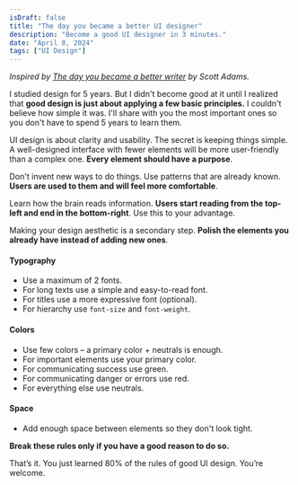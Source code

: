 ```yaml
---
isDraft: false
title: "The day you became a better UI designer"
description: "Become a good UI designer in 3 minutes."
date: "April 8, 2024"
tags: ["UI Design"]
---
```


_Inspired by [The day you became a better writer](https://dilbertblog.typepad.com/the_dilbert_blog/2007/06/the_day_you_bec.html) by Scott Adams._

I studied design for 5 years. But I didn't become good at it until I realized that **good design is just about applying a few basic principles.** I couldn't believe how simple it was. I'll share with you the most important ones so you don't have to spend 5 years to learn them.

UI design is about clarity and usability. The secret is keeping things simple. A well-designed interface with fewer elements will be more user-friendly than a complex one. **Every element should have a purpose**.

Don't invent new ways to do things. Use patterns that are already known. **Users are used to them and will feel more comfortable**.

Learn how the brain reads information. **Users start reading from the top-left and end in the bottom-right**. Use this to your advantage.

Making your design aesthetic is a secondary step. **Polish the elements you already have instead of adding new ones**.

#### Typography

- Use a maximum of 2 fonts.
- For long texts use a simple and easy-to-read font.
- For titles use a more expressive font (optional).
- For hierarchy use `font-size` and `font-weight`.

#### Colors

- Use few colors – a primary color + neutrals is enough.
- For important elements use your primary color.
- For communicating success use green.
- For communicating danger or errors use red.
- For everything else use neutrals.

#### Space

- Add enough space between elements so they don't look tight.

**Break these rules only if you have a good reason to do so.**

That’s it. You just learned 80% of the rules of good UI design. You’re welcome.
